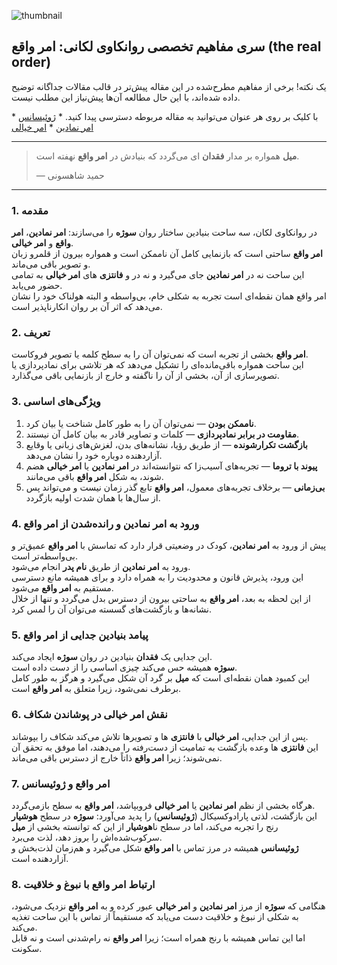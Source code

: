 
<section className="container flex max-w-screen-lg flex-col items-center mx-auto px-3 pt-4 pb-10">

<Image
  src={thumbnail}
  alt="thumbnail"
  className="mt-4 w-full rounded-2xl border object-cover"
/>

<div className="prose dark:prose-invert max-w-full mx-auto w-full text-justify mt-6">

## سری مفاهیم تخصصی روانکاوی لکانی: امر واقع (the real order)

<Alert>
  <Lightbulb className="h-4 w-4" />
  <AlertTitle>یک نکته!</AlertTitle>
  <AlertDescription>
برخی از مفاهیم مطرح‌شده در این مقاله پیش‌تر در قالب مقالات جداگانه توضیح داده شده‌اند، با این حال مطالعه آن‌ها پیش‌نیاز این مطلب نیست. 

با کلیک بر روی هر عنوان می‌توانید به مقاله مربوطه دسترسی پیدا کنید.
    * [ژوئیسانس](/concept-jouissance)
    * [امر نمادین](/concept-the-symbolic-order)
    * [امر خیالی](/concept-the-imaginary-order)
  </AlertDescription>
</Alert>

---

> **میل** همواره بر مدار **فقدان** ای می‌گردد که بنیادش در **امر واقع** نهفته است.
>
> — حمید شاهسونی

---

### 1. مقدمه

در روانکاوی لکان، سه ساحت بنیادین ساختار روان **سوژه** را می‌سازند: **امر نمادین**، **امر واقع** و **امر خیالی**.  
**امر واقع** ساحتی است که بازنمایی کامل آن ناممکن است و همواره بیرون از قلمرو زبان و تصویر باقی می‌ماند.  
این ساحت نه در **امر نمادین** جای می‌گیرد و نه در و **فانتزی‌** های **امر خیالی** به تمامی حضور می‌یابد.  
امر واقع همان نقطه‌ای است تجربه به شکلی خام، بی‌واسطه و البته هولناک خود را نشان می‌دهد که اثر آن بر روان انکارناپذیر است.

### 2. تعریف

**امر واقع** بخشی از تجربه است که نمی‌توان آن را به سطح کلمه یا تصویر فروکاست.  
این ساحت همواره باقی‌مانده‌ای را تشکیل می‌دهد که هر تلاشی برای نمادپردازی یا تصویرسازی از آن، بخشی از آن را ناگفته و خارج از بازنمایی باقی می‌گذارد.

### 3. ویژگی‌های اساسی

1. **ناممکن بودن** — نمی‌توان آن را به طور کامل شناخت یا بیان کرد.
2. **مقاومت در برابر نمادپردازی** — کلمات و تصاویر قادر به بیان کامل آن نیستند.
3. **بازگشت تکرارشونده** — از طریق رؤیا، نشانه‌های بدن، لغزش‌های زبانی یا وقایع آزاردهنده دوباره خود را نشان می‌دهد.
4. **پیوند با تروما** — تجربه‌های آسیب‌زا که نتوانسته‌اند در **امر نمادین** یا **امر خیالی** هضم شوند، به شکل **امر واقع** باقی می‌مانند.
5. **بی‌زمانی** — برخلاف تجربه‌های معمول، **امر واقع** تابع گذر زمان نیست و می‌تواند پس از سال‌ها با همان شدت اولیه بازگردد.

### 4. ورود به **امر نمادین** و رانده‌شدن از **امر واقع**

پیش از ورود به **امر نمادین**، کودک در وضعیتی قرار دارد که تماسش با **امر واقع** عمیق‌تر و بی‌واسطه‌تر است.  
ورود به **امر نمادین** از طریق **نام پدر** انجام می‌شود.  
این ورود، پذیرش قانون و محدودیت را به همراه دارد و برای همیشه مانع دسترسی مستقیم به **امر واقع** می‌شود.  
از این لحظه به بعد، **امر واقع** به ساحتی بیرون از دسترس بدل می‌گردد و تنها از خلال نشانه‌ها و بازگشت‌های گسسته می‌توان آن را لمس کرد.

### 5. پیامد بنیادین جدایی از **امر واقع**

این جدایی یک **فقدان** بنیادین در روان **سوژه** ایجاد می‌کند.  
**سوژه** همیشه حس می‌کند چیزی اساسی را از دست داده است.  
این کمبود همان نقطه‌ای است که **میل** بر گرد آن شکل می‌گیرد و هرگز به طور کامل برطرف نمی‌شود، زیرا متعلق به **امر واقع** است.

### 6. نقش **امر خیالی** در پوشاندن شکاف

پس از این جدایی، **امر خیالی** با **فانتزی** ها و تصویرها تلاش می‌کند شکاف را بپوشاند.  
این **فانتزی** ها وعده بازگشت به تمامیت از دست‌رفته را می‌دهند، اما موفق به تحقق آن نمی‌شوند؛ زیرا **امر واقع** ذاتاً خارج از دسترس باقی می‌ماند.

### 7. **امر واقع** و **ژوئیسانس**

هرگاه بخشی از نظم **امر نمادین** یا **امر خیالی** فروبپاشد، **امر واقع** به سطح بازمی‌گردد.  
این بازگشت، لذتی پارادوکسیکال (**ژوئیسانس**) را پدید می‌آورد: **سوژه** در سطح **هوشیار** رنج را تجربه می‌کند، اما در سطح نا**هوشیار** از این که توانسته بخشی از **میل** سرکوب‌شده‌اش را بروز دهد، لذت می‌برد.  
**ژوئیسانس** همیشه در مرز تماس با **امر واقع** شکل می‌گیرد و هم‌زمان لذت‌بخش و آزاردهنده است.

### 8. ارتباط **امر واقع** با نبوغ و خلاقیت

هنگامی که **سوژه** از مرز **امر نمادین** و **امر خیالی** عبور کرده و به **امر واقع** نزدیک می‌شود، به شکلی از نبوغ و خلاقیت دست می‌یابد که مستقیماً از تماس با این ساحت تغذیه می‌کند.  
اما این تماس همیشه با رنج همراه است؛ زیرا **امر واقع** نه رام‌شدنی است و نه قابل سکونت.

</div>
</section>
